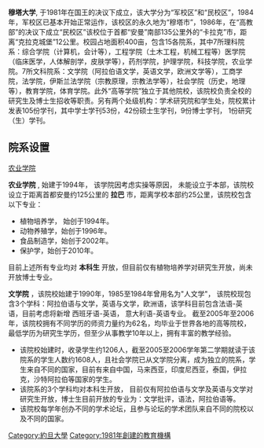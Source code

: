 {{Infobox university
|name=穆塔大學
|native_name=جامعة مؤتة|
|native_name_lang = ar
|image_name = The main gate of Mu'tah University.jpg
|motto=Vision of Education
|established=22 March 1981
|type=軍民兩用
|president=
|staff=2,500
|faculty=550
|colleges=12
|students=17,000
|location=[[卡拉克省|卡拉克省]][[穆塔|穆塔]]
|country=[[約旦|約旦]]
|website=[http://www.mutah.edu.jo Mu'tah University Website] 
}}
'''穆塔大学''', 于1981年在国王的决议下成立，该大学分为“军校区”和“民校区”，1984年，军校区已基本开始正常运作，该校区的永久地为“穆塔市”，1986年，在“高教部”的决议下成立“民校区”该校位于首都“安曼”南部135公里外的“卡拉克”市，距离“克拉克城堡”12公里。校园占地面积400亩，包含15各院系，其中7所理科院系：综合学院（计算机，会计等），工程学院（土木工程，机械工程等）医学院（临床医学，人体解剖学，皮肤学等），药剂学院，护理学院，科技学院，农业学院。7所文科院系：文学院（阿拉伯语文学，英语文学，欧洲文学等），工商学院，法学院，伊斯兰法学院（宗教原理，宗教法学等），社会学院（历史，地理等），教育学院，体育学院。此外“高等学院”独立于其他院校，该院校负责全校的研究生及博士生招收等职责。另有两个处级机构：学术研究院和学生处，院校累计发表105份学刊，其中学士学刊53份，42份硕士生学刊，9份博士学刊， 1份研究（生）学刊。

==院系设置==
[https://web.archive.org/web/20170703093804/https://www.mutah.edu.jo/ar/content/%D9%83%D9%84%D9%8A%D8%A9-%D8%A7%D9%84%D8%B2%D8%B1%D8%A7%D8%B9%D8%A9 农业学院]

'''农业学院''' , 始建于1994年， 该学院因考虑实操等原因， 未能设立于本部，该院校设立于距离首都安曼约125公里的 '''拉巴''' 市，距离学校本部约25公里，该院校包含以下专业：

* 植物培养学， 始创于1994年。
* 动物养殖学，始创于1996年。
* 食品制造学，始创于2002年。
* 保护学，始创于2010年。

目前上述所有专业均对 '''本科生''' 开放，但目前仅有植物培养学对研究生开放，尚未开放博士专业。

'''文学院''' ，该院校始建于1990年，1985至1984年曾用名为"人文学"， 该院校现包含3个学科：阿拉伯语与文学，英语与文学，欧洲语，该学科目前包含法语-英语，目前考虑将新增 西班牙语-英语， 意大利语-英语专业。
截至2005年至2006年，该院校拥有不同学历的师资力量约为62名，均毕业于世界各地的高等院校，最低学历为研究生学历，但至少从事教学10年以上，拥有丰富的教学经验。

* 该院校始建时，收录学生约1206人，截至2005至2006学年第二学期就读于该院系的学生人数约1608人，且社会学院已从文学院分离，成为独立的院系，学生来自不同的国家，目前有来自中国，马来西亚，印度尼西亚，泰国，伊拉克，沙特阿拉伯等国家的学生。
* 该院系的3个学科均对本科生开放， 目前仅有阿拉伯语与文学及英语与文学对研究生开放，博士生目前开放的专业为：文学批评，语法，阿拉伯语等。
* 该院校每学年创办不同的学术论坛，且参与论坛的学术团队来自不同的院校以及不同的国家。


[[Category:約旦大學|Category:約旦大學]]
[[Category:1981年創建的教育機構|Category:1981年創建的教育機構]]